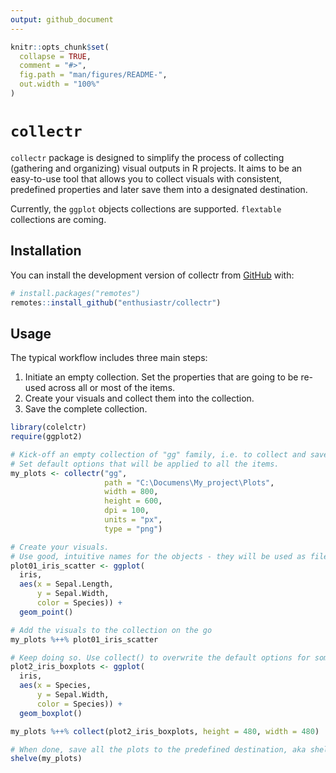 ```yaml
---
output: github_document
---
```


<!-- README.md is generated from README.Rmd. Please edit that file -->

```r
knitr::opts_chunk$set(
  collapse = TRUE,
  comment = "#>",
  fig.path = "man/figures/README-",
  out.width = "100%"
)
```

# `collectr`

<!-- badges: start -->
<!-- badges: end -->

`collectr` package is designed to simplify the process of collecting (gathering and organizing) visual outputs in R projects. It aims to be an easy-to-use tool that allows you to collect visuals with consistent, predefined properties and later save them into a designated destination. 

Currently, the `ggplot` objects collections are supported. `flextable` collections are coming.

## Installation

You can install the development version of collectr from [GitHub](https://github.com/) with:

``` r
# install.packages("remotes")
remotes::install_github("enthusiastr/collectr")
```

## Usage

The typical workflow includes three main steps:

1. Initiate an empty collection. Set the properties that are going to be re-used across all or most of the items.
2. Create your visuals and collect them into the collection.
3. Save the complete collection. 

```r
library(colelctr)
require(ggplot2)

# Kick-off an empty collection of "gg" family, i.e. to collect and save ggplots.
# Set default options that will be applied to all the items.
my_plots <- collectr("gg",
                     path = "C:\Documens\My_project\Plots",
                     width = 800,
                     height = 600,
                     dpi = 100,
                     units = "px",
                     type = "png")

# Create your visuals.
# Use good, intuitive names for the objects - they will be used as files names.
plot01_iris_scatter <- ggplot(
  iris,
  aes(x = Sepal.Length,
      y = Sepal.Width,
      color = Species)) +
  geom_point()

# Add the visuals to the collection on the go
my_plots %++% plot01_iris_scatter

# Keep doing so. Use collect() to overwrite the default options for some items.
plot2_iris_boxplots <- ggplot(
  iris, 
  aes(x = Species,
      y = Sepal.Width,
      color = Species)) + 
  geom_boxplot()

my_plots %++% collect(plot2_iris_boxplots, height = 480, width = 480)

# When done, save all the plots to the predefined destination, aka shelve them
shelve(my_plots)
```


